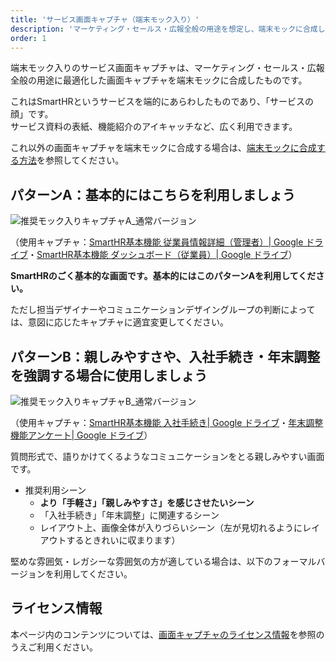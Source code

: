 ```yaml
---
title: 'サービス画面キャプチャ（端末モック入り）'
description: 'マーケティング・セールス・広報全般の用途を想定し、端末モックに合成した画面キャプチャです。'
order: 1
---
```


端末モック入りのサービス画面キャプチャは、マーケティング・セールス・広報全般の用途に最適化した画面キャプチャを端末モックに合成したものです。

これはSmartHRというサービスを端的にあらわしたものであり、「サービスの顔」です。  
サービス資料の表紙、機能紹介のアイキャッチなど、広く利用できます。

これ以外の画面キャプチャを端末モックに合成する場合は、[端末モックに合成する方法](/communication/capture/kit/#h2-0)を参照してください。

## パターンA：基本的にはこちらを利用しましょう

![推奨モック入りキャプチャA_通常バージョン](./images/service_capture_in_mock/a_capture_in_mock_nomal.png)

（使用キャプチャ：<a href="https://drive.google.com/file/d/1RJrO7SD3KuZv9BXDSjziEvAmKaTjN5y9/view?usp=sharing" target="_blank">SmartHR基本機能 従業員情報詳細（管理者）| Google ドライブ</a>・<a href="https://drive.google.com/file/d/1Z79oAzR-A3fKkuo69aCgal-xgzIT3KPE/view?usp=sharing" target="_blank">SmartHR基本機能 ダッシュボード（従業員）| Google ドライブ</a>）

**SmartHRのごく基本的な画面です。基本的にはこのパターンAを利用してください。**

ただし担当デザイナーやコミュニケーションデザイングループの判断によっては、意図に応じたキャプチャに適宜変更してください。

<Private path="/communication/capture-in-mock-formal-a.md"/>

## パターンB：親しみやすさや、入社手続き・年末調整を強調する場合に使用しましょう

![推奨モック入りキャプチャB_通常バージョン](./images/service_capture_in_mock/b_capture_in_mock_nomal.png)

（使用キャプチャ：<a href="https://drive.google.com/file/d/1Z6nOH-UaaI5wcYeBIkEAIFoa7E4vrGnA/view?usp=sharing" target="_blank">SmartHR基本機能 入社手続き| Google ドライブ</a>・<a href="https://drive.google.com/file/d/1WKRDcn3IajGD8lECSFedj27zPDQUaJHY/view?usp=sharing" target="_blank">年末調整機能アンケート| Google ドライブ</a>）

質問形式で、語りかけてくるようなコミュニケーションをとる親しみやすい画面です。

- 推奨利用シーン
    - **より「手軽さ」「親しみやすさ」を感じさせたいシーン**
    - 「入社手続き」「年末調整」に関連するシーン
    - レイアウト上、画像全体が入りづらいシーン（左が見切れるようにレイアウトするときれいに収まります）

<Private path="/communication/capture-in-mock-formal-b.md"/>

堅めな雰囲気・レガシーな雰囲気の方が適している場合は、以下のフォーマルバージョンを利用してください。


## ライセンス情報
本ページ内のコンテンツについては、[画面キャプチャのライセンス情報](/communication/capture/#h2-3)を参照のうえご利用ください。
